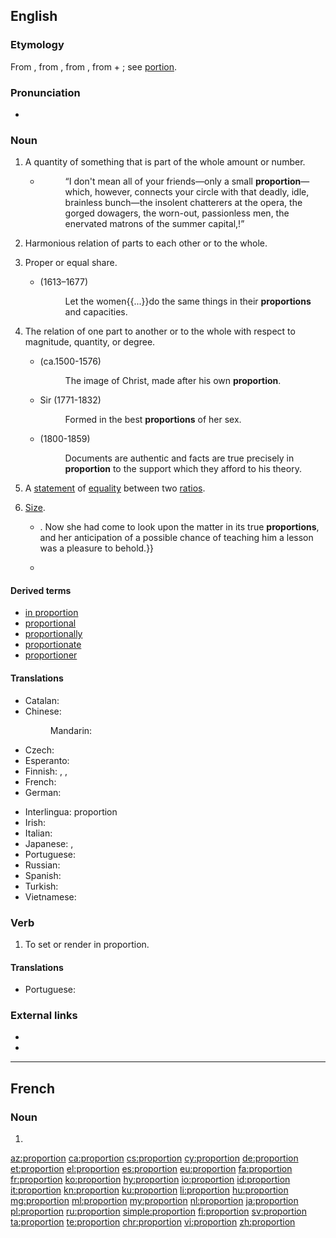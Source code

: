 ==English==

===Etymology===
From {{etyl|enm|en}} {{term|proporcion|lang=enm}}, from {{etyl|fro|en}} {{term|proportion|lang=fro}}, from {{etyl|la|en}} {{term|proportio||comparative relation, proportion, symmetry, analogy|lang=la}}, from {{term|pro||for, before}} + {{term|portio||share, part}}; see [[portion]].

===Pronunciation===
* {{audio|en-us-proportion.ogg|Audio (US)|lang=en}}

===Noun===
{{en-noun|~}}

#{{lb|en|countable}} A quantity of something that is part of the whole amount or number.
#*{{RQ:Chmbrs YngrSt|VI}}
#*:“I don't mean all of your friends—only a small '''proportion'''—which, however, connects your circle with that deadly, idle, brainless bunch—the insolent chatterers at the opera, the gorged dowagers, the worn-out, passionless men, the enervated matrons of the summer capital,{{nb...}}!”
#{{lb|en|uncountable}} Harmonious relation of parts to each other or to the whole.
#{{lb|en|countable}} Proper or equal share.
#*{{w|Jeremy Taylor}} (1613–1677)
#*:Let the women{{...}}do the same things in their '''proportions''' and capacities.
#The relation of one part to another or to the whole with respect to magnitude, quantity, or degree.
#:{{ux|en|the '''proportion''' of the parts of a building, or of the body}}
#*{{w|Lancelot Ridley}} (ca.1500-1576)
#*:The image of Christ, made after his own '''proportion'''.
#*Sir {{w|Walter Scott}} (1771-1832)
#*:Formed in the best '''proportions''' of her sex.
#*{{w|Thomas Babington Macaulay, 1st Baron Macaulay|Thomas Macaulay}} (1800-1859)
#*:Documents are authentic and facts are true precisely in '''proportion''' to the support which they afford to his theory.
#{{lb|en|mathematics|countable}} A [[statement]] of [[equality]] between two [[ratio]]s.
#{{lb|en|countable|chiefly|in the plural}} [[size|Size]].
#*{{quote-book|year=1898|author={{w|Winston Churchill (novelist)|Winston Churchill}}
|title={{w|The Celebrity}}|chapter=8
|passage=The humor of my proposition appealed more strongly to Miss Trevor than I had looked for, and from that time forward she became her old self again;{{...}}. Now she had come to look upon the matter in its true '''proportions''', and her anticipation of a possible chance of teaching him a lesson was a pleasure to behold.}}
#*{{quote-news|year=2012|date=May 20|author=Nathan Rabin
|title=[http://www.avclub.com/articles/marge-gets-a-job,73723/ TV: Review: THE SIMPSONS (CLASSIC): “Marge Gets A Job” (season 4, episode 7; originally aired 11/05/1992)]
|work=The Onion AV Club
|passage=What other television show would feature a gorgeously designed sequence where a horrifically mutated Pierre and Marie Curie, their bodies swollen to Godzilla-like '''proportions''' from prolonged exposure to the radiation that would eventually kill them, destroy an Asian city with their bare hands like vengeance-crazed monster-Gods?}}

====Derived terms====
* [[in proportion]]
* [[proportional]]
* [[proportionally]]
* [[proportionate]]
* [[proportioner]]

====Translations====
{{trans-top|quantity that is part of the whole}}
* Catalan: {{t|ca|proporció|f}}
* Chinese:
*: Mandarin: {{t+|cmn|比例|tr=bǐlì|sc=Hani}}
* Czech: {{t+|cs|poměr}}
* Esperanto: {{t|eo|proporcio}}
* Finnish: {{t+|fi|osa}}, {{t+|fi|osuus}}, {{t+|fi|suhde}}
* French: {{t+|fr|proportion|f}}
* German: {{t+|de|Proportion|f}}
{{trans-mid}}
* Interlingua: proportion
* Irish: {{t|ga|comhréir|f}}
* Italian: {{t+|it|proporzione}}
* Japanese: {{t|ja|割合|tr=わりあい, wariai|sc=Jpan}}, {{t+|ja|比例|tr=ひれい, hirei|sc=Jpan}}
* Portuguese: {{t+|pt|proporção|f}}
* Russian: {{t+|ru|пропо́рция|f}}
* Spanish: {{t+|es|proporción|f}}
* Turkish: {{t+|tr|orantı}}
* Vietnamese: {{t|vi|tỉ lệ}}
{{trans-bottom}}

===Verb===
{{en-verb}}

# {{context|arts|lang=en}} To set or render in proportion.

====Translations====
{{trans-top|to set or render in proportion}}
* Portuguese: {{t|pt|proporcionar}}
{{trans-mid}}
{{trans-bottom}}

===External links===
* {{R:Webster 1913}}
* {{R:Century 1911}}
----
==French==

===Noun===
{{fr-noun|f}}

# {{l|en|proportion}}

[[az:proportion]]
[[ca:proportion]]
[[cs:proportion]]
[[cy:proportion]]
[[de:proportion]]
[[et:proportion]]
[[el:proportion]]
[[es:proportion]]
[[eu:proportion]]
[[fa:proportion]]
[[fr:proportion]]
[[ko:proportion]]
[[hy:proportion]]
[[io:proportion]]
[[id:proportion]]
[[it:proportion]]
[[kn:proportion]]
[[ku:proportion]]
[[li:proportion]]
[[hu:proportion]]
[[mg:proportion]]
[[ml:proportion]]
[[my:proportion]]
[[nl:proportion]]
[[ja:proportion]]
[[pl:proportion]]
[[ru:proportion]]
[[simple:proportion]]
[[fi:proportion]]
[[sv:proportion]]
[[ta:proportion]]
[[te:proportion]]
[[chr:proportion]]
[[vi:proportion]]
[[zh:proportion]]
